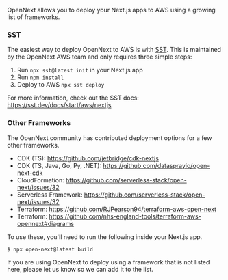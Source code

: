 OpenNext allows you to deploy your Next.js apps to AWS using a growing list of frameworks.

### SST

The easiest way to deploy OpenNext to AWS is with [SST](https://sst.dev). This is maintained by the OpenNext AWS team and only requires three simple steps:

1. Run `npx sst@latest init` in your Next.js app
2. Run `npm install`
3. Deploy to AWS `npx sst deploy`

For more information, check out the SST docs: https://sst.dev/docs/start/aws/nextjs

### Other Frameworks

The OpenNext community has contributed deployment options for a few other frameworks.

- CDK (TS): https://github.com/jetbridge/cdk-nextjs
- CDK (TS, Java, Go, Py, .NET): https://github.com/datasprayio/open-next-cdk
- CloudFormation: https://github.com/serverless-stack/open-next/issues/32
- Serverless Framework: https://github.com/serverless-stack/open-next/issues/32
- Terraform: https://github.com/RJPearson94/terraform-aws-open-next
- Terraform: https://github.com/nhs-england-tools/terraform-aws-opennext#diagrams

To use these, you'll need to run the following inside your Next.js app.

```bash
$ npx open-next@latest build
```

If you are using OpenNext to deploy using a framework that is not listed here, please let us know so we can add it to the list.
